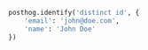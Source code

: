 ```python
posthog.identify('distinct id', {
    'email': 'john@doe.com',
    'name': 'John Doe'
})
```